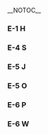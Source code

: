 __NOTOC__
===E-1 H===
{{Fleets|friend=Fall 2019 Event|node=E-1 H}}
===E-4 S===
{{Fleets|friend=Fall 2019 Event|node=E-4 S}}
===E-5 J===
{{Fleets|friend=Fall 2019 Event|node=E-5 J}}
===E-5 O===
{{Fleets|friend=Fall 2019 Event|node=E-5 O}}
===E-6 P===
{{Fleets|friend=Fall 2019 Event|node=E-6 P}}
===E-6 W===
{{Fleets|friend=Fall 2019 Event|node=E-6 W}}